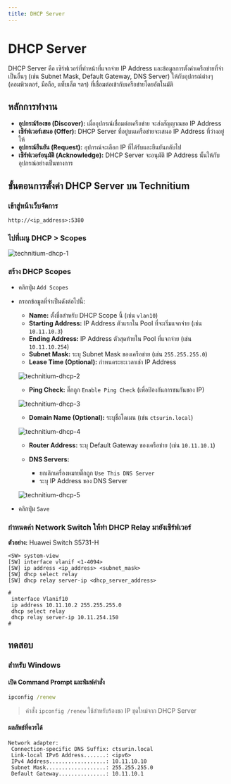 ```yaml
---
title: DHCP Server
---
```



# DHCP Server

DHCP Server คือ เซิร์ฟเวอร์ที่ทำหน้าที่แจกจ่าย IP Address และข้อมูลการตั้งค่าเครือข่ายที่จำเป็นอื่นๆ (เช่น Subnet Mask, Default Gateway, DNS Server) ให้กับอุปกรณ์ต่างๆ (คอมพิวเตอร์, มือถือ, แท็บเล็ต ฯลฯ) ที่เชื่อมต่อเข้ากับเครือข่ายโดยอัตโนมัติ

## หลักการทำงาน

- **อุปกรณ์ร้องขอ (Discover):** เมื่ออุปกรณ์เชื่อมต่อเครือข่าย จะส่งสัญญาณขอ IP Address
- **เซิร์ฟเวอร์เสนอ (Offer):** DHCP Server ที่อยู่บนเครือข่ายจะเสนอ IP Address ที่ว่างอยู่ให้
- **อุปกรณ์ยืนยัน (Request):** อุปกรณ์จะเลือก IP ที่ได้รับและยืนยันกลับไป
- **เซิร์ฟเวอร์อนุมัติ (Acknowledge):** DHCP Server จะอนุมัติ IP Address นั้นให้กับอุปกรณ์อย่างเป็นทางการ

## ขั้นตอนการตั้งค่า DHCP Server บน Technitium

<Steps>

### เข้าสู่หน้าเว็บจัดการ

```
http://<ip_address>:5380
```

### ไปที่เมนู DHCP > Scopes

![technitium-dhcp-1](/image/technitium/technitium-dhcp-1.png)

### สร้าง DHCP Scopes

- คลิกปุ่ม `Add Scopes`

- กรอกข้อมูลที่จำเป็นดังต่อไปนี้:
  - **Name:** ตั้งชื่อสำหรับ DHCP Scope นี้ (เช่น `vlan10`)
  - **Starting Address:** IP Address ตัวแรกใน Pool ที่จะเริ่มแจกจ่าย (เช่น `10.11.10.3`)
  - **Ending Address:** IP Address ตัวสุดท้ายใน Pool ที่แจกจ่าย (เช่น `10.11.10.254`)
  - **Subnet Mask:** ระบุ Subnet Mask ของเครือข่าย (เช่น `255.255.255.0`)
  - **Lease Time (Optional):** กำหนดระยะเวลาเช่า IP Address

  ![technitium-dhcp-2](/image/technitium/technitium-dhcp-2.png)

  - **Ping Check:** ติ๊กถูก `Enable Ping Check` (เพื่อป้องกันการชนกันของ IP)

  ![technitium-dhcp-3](/image/technitium/technitium-dhcp-3.png)

  - **Domain Name (Optional):** ระบุชื่อโดเมน (เช่น `ctsurin.local`)

  ![technitium-dhcp-4](/image/technitium/technitium-dhcp-4.png)

  - **Router Address:** ระบุ Default Gateway ของเครือข่าย (เช่น `10.11.10.1`)
  - **DNS Servers:**

    - ยกเลิกเครื่องหมายติ๊กถูก `Use This DNS Server`
    - ระบุ IP Address ของ DNS Server

  ![technitium-dhcp-5](/image/technitium/technitium-dhcp-5.png)

- คลิกปุ่ม `Save`

### กำหนดค่า Network Switch ให้ทำ DHCP Relay มายังเซิร์ฟเวอร์

**ตัวอย่าง:** Huawei Switch S5731-H

```
<SW> system-view
[SW] interface vlanif <1-4094>
[SW] ip address <ip_address> <subnet_mask>
[SW] dhcp select relay
[SW] dhcp relay server-ip <dhcp_server_address>
```

```
#
 interface Vlanif10
 ip address 10.11.10.2 255.255.255.0
 dhcp select relay
 dhcp relay server-ip 10.11.254.150
#
```

</Steps>

## ทดสอบ

### สำหรับ Windows

<Steps>

#### เปิด Command Prompt และพิมพ์คำสั่ง

```cmd
ipconfig /renew
```

> คำสั่ง `ipconfig /renew` ใช้สำหรับร้องขอ IP ชุดใหม่จาก DHCP Server

#### ผลลัพธ์ที่ควรได้

```
Network adapter:
 Connection-specific DNS Suffix: ctsurin.local
 Link-local IPv6 Address.......: <ipv6>
 IPv4 Address..................: 10.11.10.10
 Subnet Mask...................: 255.255.255.0
 Default Gateway...............: 10.11.10.1
```

</Steps>

